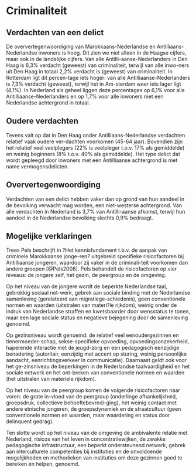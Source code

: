 # Criminaliteit

## Verdachten van een delict

De oververtegenwoordiging van Marokkaans-Nederlandse en Antilliaans-Nederlandse inwoners is hoog. Dit zien we niet alleen in de Haagse cijfers, maar ook in de landelijke cijfers. Van alle Antilli-aanse-Nederlanders in Den Haag is 6,3% verdacht (geweest) van criminaliteit, terwijl van alle inwo-ners uit Den Haag in totaal 2,2% verdacht is (geweest) van criminaliteit. In Rotterdam ligt dit percen-tage iets hoger: van alle Antilliaanse-Nederlanders is 7,3% verdacht (geweest), terwijl het in Am-sterdam weer iets lager ligt (4,1%). In Nederland als geheel liggen deze percentages op 6,1% voor alle Antilliaanse-Nederlanders en op 1,7% voor alle inwoners met een Nederlandse achtergrond in totaal.

## Oudere verdachten

Tevens valt op dat in Den Haag onder Antilliaans-Nederlandse verdachten relatief vaak oudere ver-dachten voorkomen (45-64 jaar). Bovendien zijn het relatief veel veelplegers (22% is veelpleger t.o.v. 17% als gemiddelde) en weinig beginners (8% t.o.v. 40% als gemiddelde). Het type delict dat wordt gepleegd door inwoners met een Antilliaanse achtergrond is met name vermogensdelicten.

## Oververtegenwoordiging

Verdachten van een delict hebben vaker dan op grond van hun aandeel in de bevolking verwacht mag worden, een niet-westerse achtergrond. Van alle verdachten in Nederland is 3,7% van Antilli-aanse afkomst, terwijl hun aandeel in de Nederlandse bevolking slechts 0,9% bedraagt.

## Mogelijke verklaringen

Trees Pels beschrijft in ?Het kennisfundament t.b.v. de aanpak van criminele Marokkaanse jonge-ren? uitgebreid specifieke risicofactoren bij Antilliaanse jongeren, waardoor zij vaker in de criminali-teit voorkomen dan andere groepen [@Pels2008]. Pels behandelt de risicofactoren op vier niveaus: de jongere zelf, het gezin, de peergroup en de omgeving.

Op het niveau van de jongere wordt de beperkte Nederlandse taal, gebrekkig sociaal net-werk, gebrek aan sociale binding met de Nederlandse samenleving (gerelateerd aan migratiege-schiedenis), geen conventionele normen en waarden (uitstralen van materi?le rijkdom), weinig onder de indruk van Nederlandse straffen en kwetsbaarder door wensstatus te tonen, maar een lage sociale status en negatieve bejegening door de samenleving genoemd.

Op gezinsniveau wordt genoemd: de relatief veel eenoudergezinnen en tienermoeder-schap, sekse-specifieke opvoeding, opvoedingsonzekerheid, haperende interactie met de jeugd-zorg en een pedagogisch eenzijdige benadering (autoritair, eenzijdig met accent op sturing, weinig persoonlijke aandacht, eenrichtingsverkeer in communicatie). Daarnaast geldt ook voor het ge-zinsniveau de beperkingen in de Nederlandse taalvaardigheid en het sociale netwerk en het ont-breken van conventionele normen en waarden (het uitstralen van materiele rijkdom).

Op het niveau van de peergroup komen de volgende risicofactoren naar voren: de grote in-vloed van de peergroup (onderlinge afhankelijkheid, groepsdruk, collectieve behoeftebevredi-ging), het weinig contact met andere etnische jongeren, de groepsdynamiek en de straatcultuur (geen conventionele normen en waarden, maar waardering en status door delinquent gedrag).

Ten slotte wordt op het niveau van de omgeving de ambivalente relatie met Nederland, risicos van het leven in concentratiewijken, de zwakke pedagogische infrastructuur, een beperkt ondersteunend netwerk, gebrek aan interculturele competenties bij instituties en de onvoldoende mogelijkheden en methodieken van instituties om deze gezinnen goed te bereiken en helpen, genoemd.
